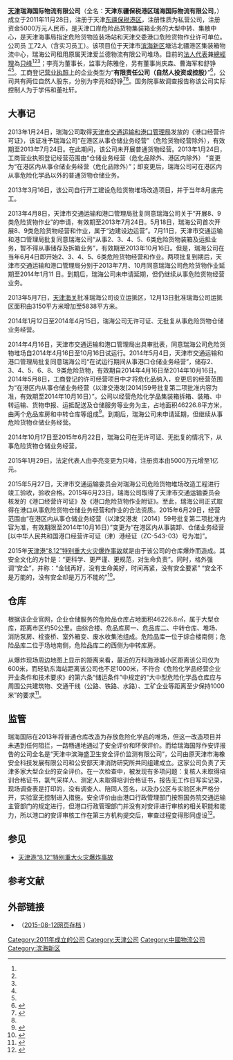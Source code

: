 {{Infobox company
| name               = 天津东疆保税港区<br>瑞海国际物流有限公司
| name_en            = Tianjin Dongjiang Port Rui Hai<br>International Logistics Co., Ltd
| logo               = 
| logo_size          = 
| logo_caption       = 
| image              = 
| image_size         = 
| image_caption      = 
| type               = 
| trading_name       =  
| other_name         = 
| traded_as          = 
| ISIN               = 
| com_code           =
| ROC_UBN            = 
| JPN_CN             = 
| foundation         = 
| location           = 天津市[[滨海新区|滨海新区]]塘沽北疆港区集装箱物流中心
| area_served        = 
| founder            = 
| key_people         = [[法人代表|法人代表]]兼[[總經理|總經理]]：[[只峰|只峰]]<ref name="只峰">{{cite news|title=發佈會上記者大喊「只峰是誰」未獲回應|url=http://news.wenweipo.com/2015/08/14/IN1508140045.htm|date=2015-08-14|accessdate=2015-08-14|publisher=香港[[文匯網|文匯網]]|language=zh-hk|archive-date=2016-06-04|archive-url=https://web.archive.org/web/20160604220540/http://news.wenweipo.com/2015/08/14/IN1508140045.htm|dead-url=no}}</ref><ref name="界面" /><ref name="新京" /><br>董事长：李亮<br>监事：陈雅佺<br>董事：尚庆森、曹海军、舒铮<ref name="新京" /><ref name="界面" />。
| industry           = 
| products           = 
| services           = 
| revenue            = 
| operating_income   = 
| net_income         = 
| aum                = 
| assets             = 
| equity             = 
| owner              = 
| num_employees      = 
| divisions          = 
| subsid             = 
| slogan             = 
| capital            = 
| market_value       = 
| P/E_ratio          = 
| earnings_per_share = 
| net_asset_value    = 
| accounting_period  = 
| major_shareholder  = 
| footnotes = 
}}
'''[[天津|天津]]瑞海国际物流有限公司'''（全名：'''天津东疆保税港区瑞海国际物流有限公司'''，{{lang-en|Tianjin Dongjiang Port Rui Hai International Logistics Co., Ltd}}）成立于2011年11月28日，注册于天津[[东疆保税港区|东疆保税港区]]，注册性质为私营公司，注册资金5000万元人民币，是天津口岸危险品货物集装箱业务的大型中转、集散中心，是天津海事局指定危险货物监装场站和天津交委港口危险货物作业许可单位。公司员
工72人（含实习员工）。该项目位于天津市[[滨海新区|滨海新区]]塘沽北疆港区集装箱物流中心，瑞海公司租用原属天津爱兰德物流有限公司堆场。目前的[[法人代表|法人代表]]兼[[總經理|總經理]]為[[只峰|只峰]]<ref name="只峰" /><ref name="界面" /><ref name="新京" />；李亮为董事长，监事为陈雅佺，另有董事尚庆森、曹海军和舒铮<ref name="新京" /><ref name="界面" />。工商登记[[营业执照|营业执照]]上的企业类型为“'''有限责任公司（自然人投资或控股）'''”<ref name="新京">{{cite newspaper|author1=杨锋|author2=何光|author3=宋奇波|author4=陈光|author5=胡克凡|title=瑞海国际初期无危化品存储业务 13年新建两危险品库|url=http://www.bjnews.com.cn/news/2015/08/13/374249.html|accessdate=2015-08-16|agency=[[新京报|新京报]]|date=2015-08-13|language=zh-cn|archive-date=2015-09-23|archive-url=https://web.archive.org/web/20150923205646/http://www.bjnews.com.cn/news/2015/08/13/374249.html|dead-url=no}}</ref>，公司共有两位自然人股东，分别为李亮和舒铮<ref name="界面">{{cite news|author1=秦小东|title=【天津爆炸调查】瑞海背景神秘 与央企中化存交集|url=http://www.jiemian.com/article/353356.html|accessdate=2015-08-16|agency=[[界面新聞|-{界面}-新聞]]|date=2015-08-14|language=zh-cn|deadurl=yes|archiveurl=https://web.archive.org/web/20150816015917/http://www.jiemian.com/article/353356.html|archivedate=2015-08-16}}</ref><ref name="新京" />。国务院事故调查报告称该公司实际控制人为于学伟和董社轩。

== 大事记 ==

2013年1月24日，瑞海公司取得[[天津市交通运输和港口管理局|天津市交通运输和港口管理局]]发放的《港口经营许可证》，该证准予瑞海公司“在港区从事仓储业务经营”（危险货物经营除外），有效期至2013年7月24日。在此期间，该公司未开展普通货物经营。2013年1月24日，工商营业执照登记经营范围由“仓储业务经营（危化品除外、港区内除外）
”变更为“在港区内从事仓储业务经营（危化品除外）”；即变更后，瑞海公司可在港区内从事危险化学品以外的普通货物仓储业务。

2013年3月16日，该公司自行开工建设危险货物堆场改造项目，并于当年8月底完工。

2013年4月8日，天津市交通运输和港口管理局批复同意瑞海公司关于“开展8、9类危险货物作业”的申请，有效期至2013年7月24日。5月18日，瑞海公司首次开展8、9类危险货物经营和作业，属于“边建设边运营”。7月11日，天津市交通运输和港口管理局批复同意瑞海公司“从事2、3、4、5、6类危险货物装箱及运抵业务，暂不得从事储存及拆箱业务”，有效期至2013年10月16日。但是，瑞海公司在当年6月4日即开始2、3、4、5、6类危险货物经营和作业。两项批复到期后，天津市交通运输和港口管理局分别于2013年7月、10月同意瑞海公司危险货物作业延期至2014年1月11
日。到期后，瑞海公司未申请延期，但仍继续从事危险货物经营业务。

2013年5月7日，[[天津海关|天津海关]]批准瑞海公司设立运抵区，12月13日批准瑞海公司运抵区面积由3150平方米增加至5838平方米。

2014年1月12日至2014年4月15日，瑞海公司无许可证、无批复从事危险货物仓储业务经营。

2014年4月16日，天津市交通运输和港口管理局出具审批表，同意瑞海公司危险货物堆场自2014年4月16日至10月16日试运行。2014年5月4日，天津市交通运输和港口管理局批复同意瑞海公司“在试运行期间从事港口仓储业务经营”，储存2、3、4、5、6、8、9类危险货物，有效期自2014年4月16日至2014年10月16日。2014年5月8日，工商登记的许可经营项目中才将危化品纳入，变更后的经营范围为“在港区内从事仓储业务经营（以津交港发[2014]59号批复第二项批准内容为准，有效期至2014年10月16日）”。公司以经营危险化学品集装箱拆箱、装箱、中转运输、货物申报、运抵配送及仓储服务等业务为主，占地面积46226.8平方米，由两个危品库房和中转仓库等组成<ref>{{cite news|title=天津滨海新区危险品爆炸事故现场调查|url=http://news.cnr.cn/native/gd/20150813/t20150813_519536478.shtml|accessdate=2015-08-13|agency=新华网|archive-date=2015-09-11|archive-url=https://web.archive.org/web/20150911122456/http://news.cnr.cn/native/gd/20150813/t20150813_519536478.shtml|dead-url=no}}</ref>。到期后，瑞海公司未申请延期，但继续从事危险货物仓储业务经营。

2014年10月17日至2015年6月22日，瑞海公司在无许可证、无批复的情况下，从事危险货物仓储业务经营。

2015年1月29日，法定代表人由李亮变更为只峰，注册资本由5000万元增至1亿元。

2015年5月27日，天津市交通运输委员会对瑞海公司危险货物堆场改造工程进行竣工验收，验收合格。2015年6月23日，瑞海公司取得了天津市交通运输委员会核发的《港口经营许可证》及《港口危险货物作业附证》。至此，瑞海公司正式取得在港口从事危险货物仓储业务经营和作业的合法资质。2015年6月29日，经营范围由“在港区内从事仓储业务经营（以津交港发〔2014〕59号批复第二项批准内容为准，有效期限至2014年10月16日）”变更为“在港区内从事装卸、仓储业务经营[以中华人民共和国港口经营许可证（津）港经证（ZC-543-03）号为准]”。

2015年[[天津港“8.12”特别重大火灾爆炸事故|天津港“8.12”特别重大火灾爆炸事故]]就是由于该公司的仓库爆炸而造成。其安全文化的方针是：“更科学、更严谨、更规范，对生命负责”。同时，格外强调“安全”，并称：“金钱再好，没有生命美好，时间再紧，没有安全要紧” “安全不是万能的，没有安全却是万万不能的”<ref>{{cite news|title=天津爆炸公司曾称“金钱再好 没有生命美好”|url=http://news.youth.cn/gn/201508/t20150813_6999370_1.htm|accessdate=2015-08-13|agency=中国日报网|deadurl=yes|archiveurl=https://web.archive.org/web/20160129232519/http://news.youth.cn/gn/201508/t20150813_6999370_1.htm|archivedate=2016-01-29|df=}}</ref>。

== 仓库 ==
<!-- 注释出：[[File:瑞海国际物流仓库.jpg|thumb]] -->
根据该企业官网，企业仓储服务的危险品仓库占地面积46226.8㎡，属于大型仓库，距离市区约50公里。由综合楼、危品库房一、危品库二、中转仓库、堆场、消防泵房、栓查桥、室外箱变、废水收集池组成。危险品库一位于综合楼南侧；危险品库二位于场地南侧，危险品库二的西侧为中转库房。

从爆炸现场周边地图上显示的距离来看，最近的万科海港城小区距离该公司仅为600米，而轻轨东海站距离该公司也不足1000米，不符合《危险化学品经营企业开业条件和技术要求》的第六条“储运条件”中规定的“大中型危险化学品仓库应与周围公共建筑物、交通干线（公路、铁路、水路）、工矿企业等距离至少保持1000米”的要求<ref>{{cite news|url=http://news.cnr.cn/native/gd/20150813/t20150813_519536478.shtml|title=天津滨海新区危险品爆炸事故现场调查|agency=新华网|accessdate=2015-08-13|archive-date=2015-09-11|archive-url=https://web.archive.org/web/20150911122456/http://news.cnr.cn/native/gd/20150813/t20150813_519536478.shtml|dead-url=no}}</ref>。

== 监管 ==
瑞海国际在2013年将普通仓库改造为存放危险化学品的堆场，但这一改造项目并未遇到任何阻拦，一路畅通地通过了安全评价和环保评价。而给瑞海国际作安评报告的公司全名是“天津中滨海盛卫生安全评价监测有限公司”，公司由原天津市海橡安全科技发展有限公司和公安部天津消防研究所共同组建成立。这家公司负责了天津多家大型企业的安全评价。在一次检查中，被发现有多项问题：复核人未取得培训合格证书，氯气采样人、测定人未取得培训合格证书，报告无工作日写实记录，现场调查表是打印的，没有调查人、陪同人签名，以及办公区与实验区未严格分开，实验室无控制进入措施。安全评价由由港口行政管理部门按照国务院交通运输主管部门的规定进行，但港口行政管理部门并没有对安评进行审核的相关职能和能力，所以港口的安评审核工作在第三方机构提交后，审查过程变得形同虚设<ref>{{cite news
|title=【天津爆炸调查】是什么样的公司让瑞海过了安评关？
|url=http://www.jiemian.com/article/354110.html
|accessdate=2015-08-17
|agency=界面
|archive-date=2016-07-07
|archive-url=https://web.archive.org/web/20160707063113/http://www.jiemian.com/article/354110.html
|dead-url=no
}}</ref>。

== 参见 ==
*[[天津港“8.12”特别重大火灾爆炸事故|天津港“8.12”特别重大火灾爆炸事故]]

==参考文献==
{{reflist}}

== 外部链接 ==
* {{Official|http://www.ruihailogistics.com/}} （[https://web.archive.org/web/20150812234808/http://www.ruihailogistics.com/ 2015-08-12网页存档] ）

[[Category:2011年成立的公司|Category:2011年成立的公司]]
[[Category:天津公司|Category:天津公司]]
[[Category:中國物流公司|Category:中國物流公司]]
[[Category:滨海新区|Category:滨海新区]]